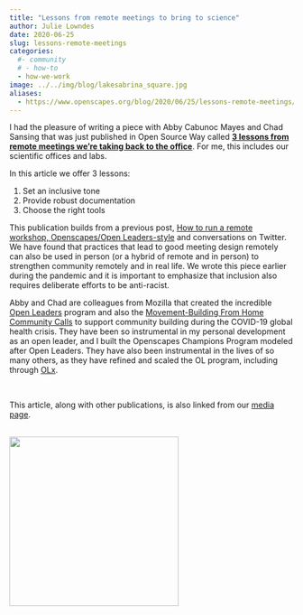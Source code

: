 ```yaml
---
title: "Lessons from remote meetings to bring to science"
author: Julie Lowndes
date: 2020-06-25
slug: lessons-remote-meetings
categories:
  #- community 
  # - how-to
  - how-we-work
image: ../../img/blog/lakesabrina_square.jpg
aliases: 
  - https://www.openscapes.org/blog/2020/06/25/lessons-remote-meetings/
---
```


I had the pleasure of writing a piece with Abby Cabunoc Mayes and Chad Sansing that was just published in Open Source Way called [**3 lessons from remote meetings we’re taking back to the office**](https://opensource.com/article/20/6/remote-meetings). For me, this includes our scientific offices and labs.  

In this article we offer 3 lessons:

1. Set an inclusive tone
2. Provide robust documentation
3. Choose the right tools

This publication builds from a previous post, [How to run a remote workshop, Openscapes/Open Leaders-style](https://www.openscapes.org/blog/2020/03/11/how-to-run-a-remote-workshop/) and conversations on Twitter. We have found that practices that lead to good meeting design remotely can also be used in person (or a hybrid of remote and in person) to strengthen community remotely and in real life. We wrote this piece earlier during the pandemic and it is important to emphasize that inclusion also requires deliberate efforts to be anti-racist.

Abby and Chad are colleagues from Mozilla that created the incredible [Open Leaders](https://foundation.mozilla.org/en/blog/online-meeting-tips/) program and also the  [Movement-Building From Home Community Calls](https://foundation.mozilla.org/en/blog/new-movement-building-home-community-calls/) to support community building during the COVID-19 global health crisis. They have been so instrumental in my personal development as an open leader, and I built the Openscapes Champions Program modeled after Open Leaders. They have also been instrumental in the lives of so many others, as they have refined and scaled the OL program, including through [OLx](https://docs.google.com/presentation/d/13NAGmqP_Fb2qjBKePGVZe7awtwnFKZUHtPz8mqbYtsE/present?token=AC4w5Vjf0u1Jtdi7vB3udA5O-S5wIuJuwA%3A1582781847727&includes_info_params=1&eisi=CPP7qe6B8ecCFc8OJAode38EqA#slide=id.g25275a8168_0_260). 

<br>

This article, along with other publications, is also linked from our [media page](https://openscapes.org/media). 

<br>
  <img src="/img/blog/lakesabrina_square.jpg" width="300px"></a>
<br>

